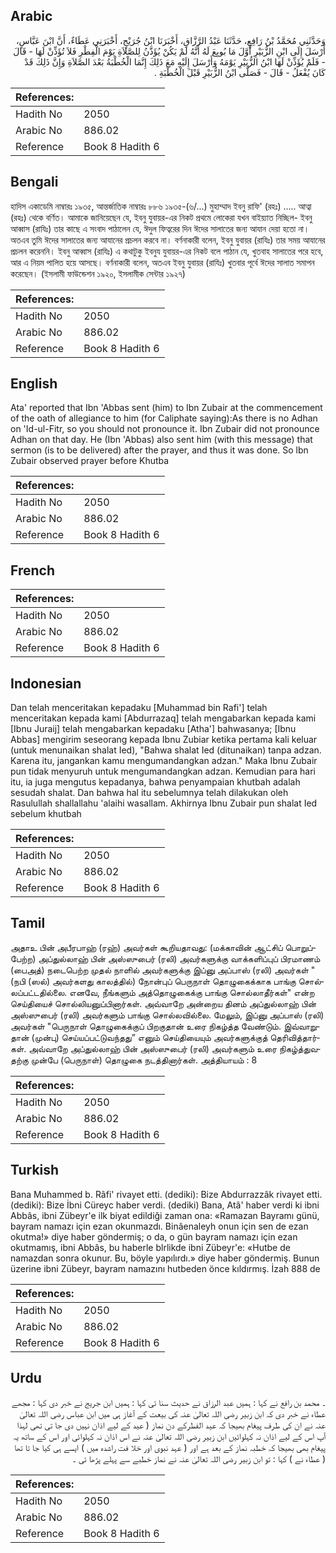 ## Arabic


<div dir="rtl" lang="ar" style={{fontSize:'larger',backgroundColor:'#f8f9fa',padding:20}}>
وَحَدَّثَنِي مُحَمَّدُ بْنُ رَافِعٍ، حَدَّثَنَا عَبْدُ الرَّزَّاقِ، أَخْبَرَنَا ابْنُ جُرَيْجٍ، أَخْبَرَنِي عَطَاءٌ، أَنَّ ابْنَ عَبَّاسٍ، أَرْسَلَ إِلَى ابْنِ الزُّبَيْرِ أَوَّلَ مَا بُويِعَ لَهُ أَنَّهُ لَمْ يَكُنْ يُؤَذَّنُ لِلصَّلاَةِ يَوْمَ الْفِطْرِ فَلاَ تُؤَذِّنْ لَهَا - قَالَ - فَلَمْ يُؤَذِّنْ لَهَا ابْنُ الزُّبَيْرِ يَوْمَهُ وَأَرْسَلَ إِلَيْهِ مَعَ ذَلِكَ إِنَّمَا الْخُطْبَةُ بَعْدَ الصَّلاَةِ وَإِنَّ ذَلِكَ قَدْ كَانَ يُفْعَلُ - قَالَ - فَصَلَّى ابْنُ الزُّبَيْرِ قَبْلَ الْخُطْبَةِ ‏.‏
</div>
<div style={{backgroundColor:'#f8f9fa',padding:20, marginBottom: 10}}><table> <thead> <tr> <th>References:</th> <th></th> </tr> </thead> <tbody><tr><td>Hadith No</td><td>2050</td></tr><tr><td>Arabic No</td><td>886.02</td></tr><tr><td>Reference</td><td>Book 8 Hadith 6</td></tr></tbody></table></div>

## Bengali


<div dir="ltr" lang="bn" style={{fontSize:'larger',backgroundColor:'#f8f9fa',padding:20}}>
হাদিস একাডেমি নাম্বারঃ ১৯৩৫, আন্তর্জাতিক নাম্বারঃ ৮৮৬ ১৯৩৫-(৬/...) মুহাম্মাদ ইবনু রাফি' (রহঃ) ..... আত্বা (রহঃ) থেকে বর্ণিত। আমাকে জানিয়েছেন যে, ইবনু যুবায়র-এর নিকট প্রথমে লোকেরা যখন বাইয়্যাত নিচ্ছিল- ইবনু আব্বাস (রাযিঃ) তার কাছে এ সংবাদ পাঠালেন যে, ঈদুল ফিত্বরের দিন ঈদের সালাতের জন্য আযান দেয়া হতো না। অতএব তুমি ঈদের সালাতের জন্য আযানের প্রচলন করবে না। বর্ণনাকারী বলেন, ইবনু যুবায়র (রাযিঃ) তার সময় আযানের প্রচলন করেননি। ইবনু আব্বাস (রাযিঃ) এ কথাটুকু ইবনুয যুবায়র-এর নিকট বলে পাঠান যে, খুতবাহ সালাতের পরে হবে, আর এ নিয়ম পালিত হয়ে আসছে। বর্ণনাকারী বলেন, অতএব ইবনু যুবায়র (রাযিঃ) খুতবার পূর্বে ঈদের সালাত সমাপন করেছেন। (ইসলামী ফাউন্ডেশন ১৯২০, ইসলামীক সেন্টার ১৯২৭)
</div>
<div style={{backgroundColor:'#f8f9fa',padding:20, marginBottom: 10}}><table> <thead> <tr> <th>References:</th> <th></th> </tr> </thead> <tbody><tr><td>Hadith No</td><td>2050</td></tr><tr><td>Arabic No</td><td>886.02</td></tr><tr><td>Reference</td><td>Book 8 Hadith 6</td></tr></tbody></table></div>

## English


<div dir="ltr" lang="en" style={{fontSize:'larger',backgroundColor:'#f8f9fa',padding:20}}>
Ata' reported that Ibn 'Abbas sent (him) to Ibn Zubair at the commencement of the oath of allegiance to him (for Caliphate saying):As there is no Adhan on 'Id-ul-Fitr, so you should not pronounce it. Ibn Zubair did not pronounce Adhan on that day. He (Ibn 'Abbas) also sent him (with this message) that sermon (is to be delivered) after the prayer, and thus it was done. So lbn Zubair observed prayer before Khutba
</div>
<div style={{backgroundColor:'#f8f9fa',padding:20, marginBottom: 10}}><table> <thead> <tr> <th>References:</th> <th></th> </tr> </thead> <tbody><tr><td>Hadith No</td><td>2050</td></tr><tr><td>Arabic No</td><td>886.02</td></tr><tr><td>Reference</td><td>Book 8 Hadith 6</td></tr></tbody></table></div>

## French


<div dir="ltr" lang="fr" style={{fontSize:'larger',backgroundColor:'#f8f9fa',padding:20}}>

</div>
<div style={{backgroundColor:'#f8f9fa',padding:20, marginBottom: 10}}><table> <thead> <tr> <th>References:</th> <th></th> </tr> </thead> <tbody><tr><td>Hadith No</td><td>2050</td></tr><tr><td>Arabic No</td><td>886.02</td></tr><tr><td>Reference</td><td>Book 8 Hadith 6</td></tr></tbody></table></div>

## Indonesian


<div dir="ltr" lang="id" style={{fontSize:'larger',backgroundColor:'#f8f9fa',padding:20}}>
Dan telah menceritakan kepadaku [Muhammad bin Rafi'] telah menceritakan kepada kami [Abdurrazaq] telah mengabarkan kepada kami [Ibnu Juraij] telah mengabarkan kepadaku [Atha'] bahwasanya; [Ibnu Abbas] mengirim seseorang kepada Ibnu Zubiar ketika pertama kali keluar (untuk menunaikan shalat Ied), "Bahwa shalat Ied (ditunaikan) tanpa adzan. Karena itu, jangankan kamu mengumandangkan adzan." Maka Ibnu Zubair pun tidak menyuruh untuk mengumandangkan adzan. Kemudian para hari itu, ia juga mengutus kepadanya, bahwa penyampaian khutbah adalah sesudah shalat. Dan bahwa hal itu sebelumnya telah dilakukan oleh Rasulullah shallallahu 'alaihi wasallam. Akhirnya Ibnu Zubair pun shalat Ied sebelum khutbah
</div>
<div style={{backgroundColor:'#f8f9fa',padding:20, marginBottom: 10}}><table> <thead> <tr> <th>References:</th> <th></th> </tr> </thead> <tbody><tr><td>Hadith No</td><td>2050</td></tr><tr><td>Arabic No</td><td>886.02</td></tr><tr><td>Reference</td><td>Book 8 Hadith 6</td></tr></tbody></table></div>

## Tamil


<div dir="ltr" lang="ta" style={{fontSize:'larger',backgroundColor:'#f8f9fa',padding:20}}>
அதாஉ பின் அபீரபாஹ் (ரஹ்) அவர்கள் கூறியதாவது: (மக்காவின் ஆட்சிப் பொறுப்பேற்ற) அப்துல்லாஹ் பின் அஸ்ஸுபைர் (ரலி) அவர்களுக்கு வாக்களிப்புப் பிரமாணம் (பைஅத்) நடைபெற்ற முதல் நாளில் அவர்களுக்கு இப்னு அப்பாஸ் (ரலி) அவர்கள் "(நபி (ஸல்) அவர்களது காலத்தில்) நோன்புப் பெருநாள் தொழுகைக்காக பாங்கு சொல்லப்பட்டதில்லை. எனவே, நீங்களும் அத்தொழுகைக்கு பாங்கு சொல்லாதீர்கள்" என்ற செய்தியைச் சொல்லியனுப்பினார்கள். அவ்வாறே அன்றைய தினம் அப்துல்லாஹ் பின் அஸ்ஸுபைர் (ரலி) அவர்களும் பாங்கு சொல்லவில்லை. மேலும், இப்னு அப்பாஸ் (ரலி) அவர்கள் "பெருநாள் தொழுகைக்குப் பிறகுதான் உரை நிகழ்த்த வேண்டும். இவ்வாறுதான் (முன்பு) செய்யப்பட்டுவந்தது” எனும் செய்தியையும் அவர்களுக்குத் தெரிவித்தார்கள். அவ்வாறே அப்துல்லாஹ் பின் அஸ்ஸுபைர் (ரலி) அவர்களும் உரை நிகழ்த்துவதற்கு முன்பே (பெருநாள்) தொழுகை நடத்தினார்கள். அத்தியாயம் : 8
</div>
<div style={{backgroundColor:'#f8f9fa',padding:20, marginBottom: 10}}><table> <thead> <tr> <th>References:</th> <th></th> </tr> </thead> <tbody><tr><td>Hadith No</td><td>2050</td></tr><tr><td>Arabic No</td><td>886.02</td></tr><tr><td>Reference</td><td>Book 8 Hadith 6</td></tr></tbody></table></div>

## Turkish


<div dir="ltr" lang="tr" style={{fontSize:'larger',backgroundColor:'#f8f9fa',padding:20}}>
Bana Muhammed b. Râfi' rivayet etti. (dediki): Bize Abdurrazzâk rivayet etti. (dediki): Bize İbni Cüreyc haber verdi. (dediki) Bana, Atâ' haber verdi ki ibni Abbâs, ibni Zübeyr'e ilk biyat edildiği zaman ona: «Ramazan Bayramı günü, bayram namazı için ezan okunmazdı. Binâenaleyh onun için sen de ezan okutma!» diye haber göndermiş; o da, o gün bayram namazı için ezan okutmamış, ibni Abbâs, bu haberle blrlikde ibni Zübeyr'e: «Hutbe de namazdan sonra okunur. Bu, böyle yapılırdı.» diye haber göndermiş. Bunun üzerine ibni Zübeyr, bayram namazını hutbeden önce kıldırmış. İzah 888 de
</div>
<div style={{backgroundColor:'#f8f9fa',padding:20, marginBottom: 10}}><table> <thead> <tr> <th>References:</th> <th></th> </tr> </thead> <tbody><tr><td>Hadith No</td><td>2050</td></tr><tr><td>Arabic No</td><td>886.02</td></tr><tr><td>Reference</td><td>Book 8 Hadith 6</td></tr></tbody></table></div>

## Urdu


<div dir="rtl" lang="ur" style={{fontSize:'larger',backgroundColor:'#f8f9fa',padding:20}}>
۔ محمد بن رافع نے کہا : ہمیں عبد الرزاق نے حدیث سنا ئی کہا : ہمیں ابن جریج نے خبر دی کہا : مجھے عطاء نے خبر دی کہ ابن زبیر رضی اللہ تعالیٰ عنہ کی بیعت کے آغاز ہی میں ابن عباس رضی اللہ تعالیٰ عنہ نے ان کی طرف پیغام بھیجا کہ عید الفطرکے دن نماز ( عید کے لیے اذان نہیں دی جا تی تھی لہذا آپ اس کے لیے اذان نہ کہلوائیں ابن زبیر رضی اللہ تعالیٰ عنہ نے اس اذان نہ کہلوائی اور اس کے ساتھ یہ پیغام بھی بھیجا کہ خطبہ نماز کے بعد ہے اور ( عہد نبوی اور خلا فت راشدہ میں ) ایسے ہی کیا جا تا تھا ( عطاء نے ) کہا : تو ابن زبیر رضی اللہ تعالیٰ عنہ نے نماز خطبے سے پہلے پڑھا ئی ۔
</div>
<div style={{backgroundColor:'#f8f9fa',padding:20, marginBottom: 10}}><table> <thead> <tr> <th>References:</th> <th></th> </tr> </thead> <tbody><tr><td>Hadith No</td><td>2050</td></tr><tr><td>Arabic No</td><td>886.02</td></tr><tr><td>Reference</td><td>Book 8 Hadith 6</td></tr></tbody></table></div>
